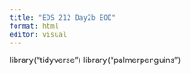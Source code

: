 ```yaml
---
title: "EDS 212 Day2b EOD"
format: html
editor: visual
---
```


library("tidyverse")
library("palmerpenguins")


